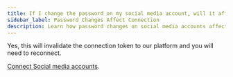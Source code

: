 ```yaml
---
title: If I change the password on my social media account, will it affect the connection in Social Marketing?
sidebar_label: Password Changes Affect Connection
description: Learn how password changes on social media accounts affect connections in the Social Marketing platform
---
```


Yes, this will invalidate the connection token to our platform and you will need to reconnect.

[Connect Social media accounts](../settings/connecting-social-media-accounts).
